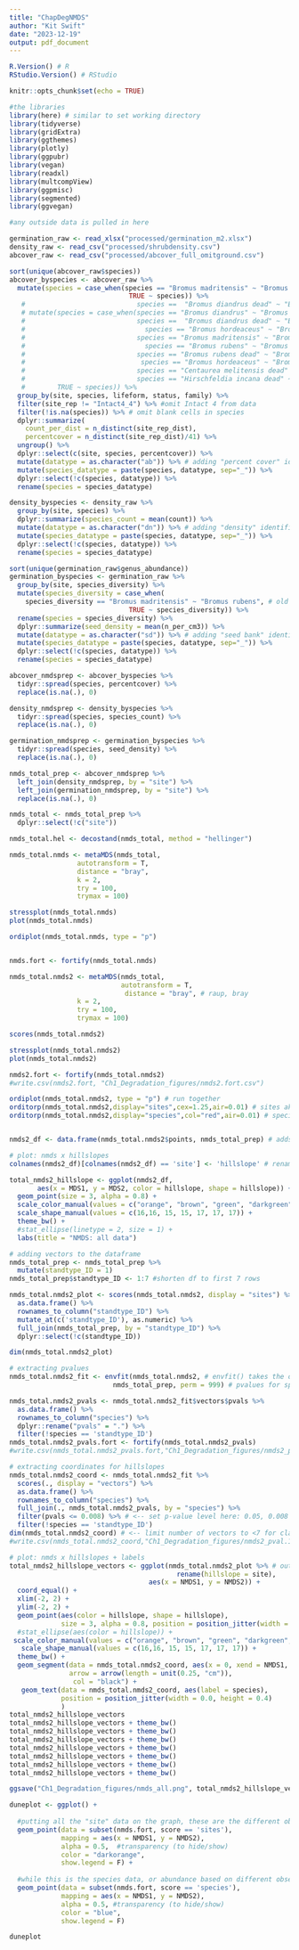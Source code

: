 ```yaml
---
title: "ChapDegNMDS"
author: "Kit Swift"
date: "2023-12-19"
output: pdf_document
---
```

```r
R.Version() # R
RStudio.Version() # RStudio
```


```r
knitr::opts_chunk$set(echo = TRUE)

#the libraries
library(here) # similar to set working directory
library(tidyverse)
library(gridExtra)
library(ggthemes)
library(plotly)
library(ggpubr)
library(vegan)
library(readxl) 
library(multcompView) 
library(ggpmisc)
library(segmented)
library(ggvegan)
```


```r
#any outside data is pulled in here

germination_raw <- read_xlsx("processed/germination_m2.xlsx")
density_raw <- read_csv("processed/shrubdensity.csv")
abcover_raw <- read_csv("processed/abcover_full_omitground.csv")


```


```r
sort(unique(abcover_raw$species))
abcover_byspecies <- abcover_raw %>% 
  mutate(species = case_when(species == "Bromus madritensis" ~ "Bromus rubens", # old name ~ new name
                              TRUE ~ species)) %>%
   #                            species ==  "Bromus diandrus dead" ~ "Brom)
   # mutate(species = case_when(species == "Bromus diandrus" ~ "Bromus spp.", # old name ~ new name
   #                            species ==  "Bromus diandrus dead" ~ "Bromus spp. dead",
   #                              species == "Bromus hordeaceus" ~ "Bromus spp.",
   #                            species == "Bromus madritensis" ~ "Bromus spp.",
   #                              species == "Bromus rubens" ~ "Bromus spp.",
   #                            species == "Bromus rubens dead" ~ "Bromus spp. dead",
   #                             species == "Bromus hordeaceus" ~ "Bromus spp.",
   #                            species == "Centaurea melitensis dead" ~ "Centaurea melitensis",
   #                            species == "Hirschfeldia incana dead" ~ "Hirschfeldia incana",
   #        TRUE ~ species)) %>%
  group_by(site, species, lifeform, status, family) %>% 
  filter(site_rep != "Intact4_4") %>% #omit Intact 4 from data
  filter(!is.na(species)) %>% # omit blank cells in species 
  dplyr::summarize(
    count_per_dist = n_distinct(site_rep_dist), 
    percentcover = n_distinct(site_rep_dist)/41) %>% 
  ungroup() %>%
  dplyr::select(c(site, species, percentcover)) %>% 
  mutate(datatype = as.character("ab")) %>% # adding "percent cover" identifier to species name
  mutate(species_datatype = paste(species, datatype, sep="_")) %>% 
  dplyr::select(!c(species, datatype)) %>% 
  rename(species = species_datatype)

density_byspecies <- density_raw %>% 
  group_by(site, species) %>% 
  dplyr::summarize(species_count = mean(count)) %>% 
  mutate(datatype = as.character("dn")) %>% # adding "density" identifier to species name
  mutate(species_datatype = paste(species, datatype, sep="_")) %>% 
  dplyr::select(!c(species, datatype)) %>% 
  rename(species = species_datatype)

sort(unique(germination_raw$genus_abundance))
germination_byspecies <- germination_raw %>%
  group_by(site, species_diversity) %>%
  mutate(species_diversity = case_when(
    species_diversity == "Bromus madritensis" ~ "Bromus rubens", # old name ~ new name
                              TRUE ~ species_diversity)) %>%
  rename(species = species_diversity) %>%
  dplyr::summarize(seed_density = mean(n_per_cm3)) %>% 
  mutate(datatype = as.character("sd")) %>% # adding "seed bank" identifier to species name
  mutate(species_datatype = paste(species, datatype, sep="_")) %>% 
  dplyr::select(!c(species, datatype)) %>% 
  rename(species = species_datatype)

abcover_nmdsprep <- abcover_byspecies %>%
  tidyr::spread(species, percentcover) %>% 
  replace(is.na(.), 0)

density_nmdsprep <- density_byspecies %>%
  tidyr::spread(species, species_count) %>%
  replace(is.na(.), 0)

germination_nmdsprep <- germination_byspecies %>%
  tidyr::spread(species, seed_density) %>% 
  replace(is.na(.), 0)

nmds_total_prep <- abcover_nmdsprep %>%
  left_join(density_nmdsprep, by = "site") %>%
  left_join(germination_nmdsprep, by = "site") %>% 
  replace(is.na(.), 0) 

nmds_total <- nmds_total_prep %>%
  dplyr::select(!c("site"))
```

```r


nmds_total.hel <- decostand(nmds_total, method = "hellinger")

nmds_total.nmds <- metaMDS(nmds_total, 
                 autotransform = T,
                 distance = "bray",
                 k = 2,
                 try = 100,
                 trymax = 100)

stressplot(nmds_total.nmds)
plot(nmds_total.nmds)

ordiplot(nmds_total.nmds, type = "p")


nmds.fort <- fortify(nmds_total.nmds)
```

```r

nmds_total.nmds2 <- metaMDS(nmds_total, 
                            autotransform = T,
                             distance = "bray", # raup, bray
                 k = 2,
                 try = 100,
                 trymax = 100)

scores(nmds_total.nmds2)

stressplot(nmds_total.nmds2)
plot(nmds_total.nmds2)

nmds2.fort <- fortify(nmds_total.nmds2)
#write.csv(nmds2.fort, "Ch1_Degradation_figures/nmds2.fort.csv")

ordiplot(nmds_total.nmds2, type = "p") # run together 
orditorp(nmds_total.nmds2,display="sites",cex=1.25,air=0.01) # sites aka. hillslopes
orditorp(nmds_total.nmds2,display="species",col="red",air=0.01) # species 


nmds2_df <- data.frame(nmds_total.nmds2$points, nmds_total_prep) # adds NMDS1 and NMDS2 values

# plot: nmds x hillslopes
colnames(nmds2_df)[colnames(nmds2_df) == 'site'] <- 'hillslope' # rename "site" to "hillslope"

total_nmds2_hillslope <- ggplot(nmds2_df, 
       aes(x = MDS1, y = MDS2, color = hillslope, shape = hillslope)) + # shape = site, color = site
  geom_point(size = 3, alpha = 0.8) +
  scale_color_manual(values = c("orange", "brown", "green", "darkgreen", "lightblue", "blue", "navy")) + #"gray0", "gray30", "gray60"
  scale_shape_manual(values = c(16,16, 15, 15, 17, 17, 17)) + 
  theme_bw() +
  #stat_ellipse(linetype = 2, size = 1) +
  labs(title = "NMDS: all data")

# adding vectors to the dataframe
nmds_total_prep <- nmds_total_prep %>% 
  mutate(standtype_ID = 1)
nmds_total_prep$standtype_ID <- 1:7 #shorten df to first 7 rows

nmds_total.nmds2_plot <- scores(nmds_total.nmds2, display = "sites") %>% 
  as.data.frame() %>% 
  rownames_to_column("standtype_ID") %>% 
  mutate_at(c('standtype_ID'), as.numeric) %>% 
  full_join(nmds_total_prep, by = "standtype_ID") %>%  
  dplyr::select(!c(standtype_ID)) 

dim(nmds_total.nmds2_plot)

# extracting pvalues
nmds_total.nmds2_fit <- envfit(nmds_total.nmds2, # envfit() takes the output of metaMDS() and the species matrix you created
                          nmds_total_prep, perm = 999) # pvalues for spp and stand, site, stand_core

nmds_total.nmds2_pvals <- nmds_total.nmds2_fit$vectors$pvals %>% 
  as.data.frame() %>% 
  rownames_to_column("species") %>% 
  dplyr::rename("pvals" = ".") %>% 
  filter(!species == 'standtype_ID')
nmds_total.nmds2_pvals.fort <- fortify(nmds_total.nmds2_pvals)
#write.csv(nmds_total.nmds2_pvals.fort,"Ch1_Degradation_figures/nmds2_pvals.csv")

# extracting coordinates for hillslopes
nmds_total.nmds2_coord <- nmds_total.nmds2_fit %>% 
  scores(., display = "vectors") %>% 
  as.data.frame() %>% 
  rownames_to_column("species") %>% 
  full_join(., nmds_total.nmds2_pvals, by = "species") %>% 
  filter(pvals <= 0.008) %>% # <-- set p-value level here: 0.05, 0.008
  filter(!species == 'standtype_ID')
dim(nmds_total.nmds2_coord) # <-- limit number of vectors to <7 for clarity
#write.csv(nmds_total.nmds2_coord,"Ch1_Degradation_figures/nmds2_pval.1.csv")

# plot: nmds x hillslopes + labels 
total_nmds2_hillslope_vectors <- ggplot(nmds_total.nmds2_plot %>% # output of scores()
                                          rename(hillslope = site), 
                                   aes(x = NMDS1, y = NMDS2)) +
  coord_equal() +
  xlim(-2, 2) +
  ylim(-2, 2) +
  geom_point(aes(color = hillslope, shape = hillslope), 
             size = 3, alpha = 0.8, position = position_jitter(width = 0.1, height = 0.1)) + 
  #stat_ellipse(aes(color = hillslope)) +
 scale_color_manual(values = c("orange", "brown", "green", "darkgreen", "lightblue", "cornflowerblue", "blue")) + #"gray0",
   scale_shape_manual(values = c(16,16, 15, 15, 17, 17, 17)) + 
  theme_bw() +
  geom_segment(data = nmds_total.nmds2_coord, aes(x = 0, xend = NMDS1, y = 0, yend = NMDS2),
               arrow = arrow(length = unit(0.25, "cm")),
                col = "black") +
   geom_text(data = nmds_total.nmds2_coord, aes(label = species),  
             position = position_jitter(width = 0.0, height = 0.4)
             )
total_nmds2_hillslope_vectors 
total_nmds2_hillslope_vectors + theme_bw()
total_nmds2_hillslope_vectors + theme_bw()
total_nmds2_hillslope_vectors + theme_bw()
total_nmds2_hillslope_vectors + theme_bw()
total_nmds2_hillslope_vectors + theme_bw()
total_nmds2_hillslope_vectors + theme_bw()
total_nmds2_hillslope_vectors + theme_bw()

ggsave("Ch1_Degradation_figures/nmds_all.png", total_nmds2_hillslope_vectors, width = 8, height = 6)
```

```r

duneplot <- ggplot() + 
  
  #putting all the "site" data on the graph, these are the different observations
  geom_point(data = subset(nmds.fort, score == 'sites'),
             mapping = aes(x = NMDS1, y = NMDS2),
             alpha = 0.5,  #transparency (to hide/show)
             color = "darkorange",
             show.legend = F) +
  
  #while this is the species data, or abundance based on different observations. 
  geom_point(data = subset(nmds.fort, score == 'species'), 
             mapping = aes(x = NMDS1, y = NMDS2),
             alpha = 0.5, #transparency (to hide/show)
             color = "blue",
             show.legend = F) 

duneplot





```

